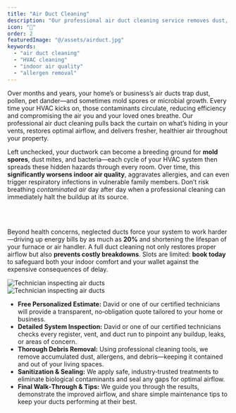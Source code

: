 ```yaml
---
title: "Air Duct Cleaning"
description: "Our professional air duct cleaning service removes dust, pet dander, pollen, mold spores, and microbial contaminants from your HVAC system, dramatically improving indoor air quality and reducing allergy and asthma triggers. By clearing blockages and debris, it enhances airflow and system efficiency—potentially lowering energy consumption by up to 20%—and extends the lifespan of your HVAC equipment. Additionally, clean ducts eliminate musty odors and decrease dust accumulation throughout your home, resulting in a fresher, healthier living environment."
icon: "💨"
order: 2
featuredImage: "@/assets/airduct.jpg"
keywords:
  - "air duct cleaning"
  - "HVAC cleaning"
  - "indoor air quality"
  - "allergen removal"
---
```



<Section
  variant="imageCol3"
  childSlotClass="flex flex-row-reverse"
>
  <Section
    variant="textCol"
  >
  <Section
    variant="headAndP"
    heading={[{ text: "What Is Air Duct Cleaning?", tagName: "h4" }]}
  >
    <p>
      Over months and years, your home’s or business’s air ducts trap dust,
      pollen, pet dander—and sometimes mold spores or microbial growth. Every
      time your HVAC kicks on, those contaminants circulate, reducing efficiency
      and compromising the air you and your loved ones breathe. Our professional
      air duct cleaning pulls back the curtain on what’s hiding in your vents,
      restores optimal airflow, and delivers fresher, healthier air throughout
      your property.
    </p>
  </Section>
    <Section
        variant="headAndP"
    heading={[{ text: "Why You Can’t Wait to Clean Your Air Ducts", tagName: "h4" }]}
  >
    <p>
    Left unchecked, your ductwork can become a breeding ground for <strong>mold spores</strong>, dust mites, and bacteria—each cycle of your HVAC system then spreads these hidden hazards through every room. Over time, this <strong>significantly worsens indoor air quality</strong>, aggravates allergies, and can even trigger respiratory infections in vulnerable family members. Don’t risk breathing <em>contaminated air</em> day after day when a professional cleaning can immediately halt the buildup at its source.
  </p>
  <br></br>
  <p>
    Beyond health concerns, neglected ducts force your system to work harder—driving up energy bills by as much as <strong>20%</strong> and shortening the lifespan of your furnace or air handler. A full duct cleaning not only restores proper airflow but also <strong>prevents costly breakdowns</strong>. Slots are limited: <strong>book today</strong> to safeguard both your indoor comfort and your wallet against the expensive consequences of delay.
  </p>
  </Section>
 
  </Section>
 
  <Section variant="contentImgSec">
    <Image
      src={ductImg}
      alt="Technician inspecting air ducts"
      class="w-full h-auto rounded-lg shadow-lg mb-6"
      loading="lazy"
    />
  </Section>
</Section>


<Section variant="imageCol3" childSlotClass="flex flex-row-reverse">
   <Section variant="contentImgSec">
    <Image
      src={ductImg}
      alt="Technician inspecting air ducts"
      class="w-full h-auto rounded-lg shadow-lg mb-6"
      loading="lazy"
    />
  </Section>
<Section
  heading={[{ text: "Our Five‑Step Air Duct Cleaning Process", tagName: "h4" }]}
  description="At Cleanomatic, we’ve refined air duct cleaning into a clear, five‑step experience—focused on delivering healthier air, improved efficiency, and complete peace of mind."
      variant="textCol"
      sectionClass="lg:sticky lg:top-0"

>
  <ul class="list-disc ml-9 space-y-4">
    <li>
      <strong>Free Personalized Estimate:</strong> David or one of our certified technicians will provide a transparent, no‑obligation quote tailored to your home or business.
    </li>
    <li>
      <strong>Detailed System Inspection:</strong> David or one of our certified technicians checks every register, vent, and duct run to pinpoint any buildup, leaks, or areas of concern.
    </li>
    <li>
      <strong>Thorough Debris Removal:</strong> Using professional cleaning tools, we remove accumulated dust, allergens, and debris—keeping it contained and out of your living spaces.
    </li>
    <li>
      <strong>Sanitization & Sealing:</strong> We apply safe, industry‑trusted treatments to eliminate biological contaminants and seal any gaps for optimal airflow.
    </li>
    <li>
      <strong>Final Walk‑Through & Tips:</strong> We guide you through the results, demonstrate the improved airflow, and share simple maintenance tips to keep your ducts performing at their best.
    </li>
  </ul>
  </Section>

</Section>
